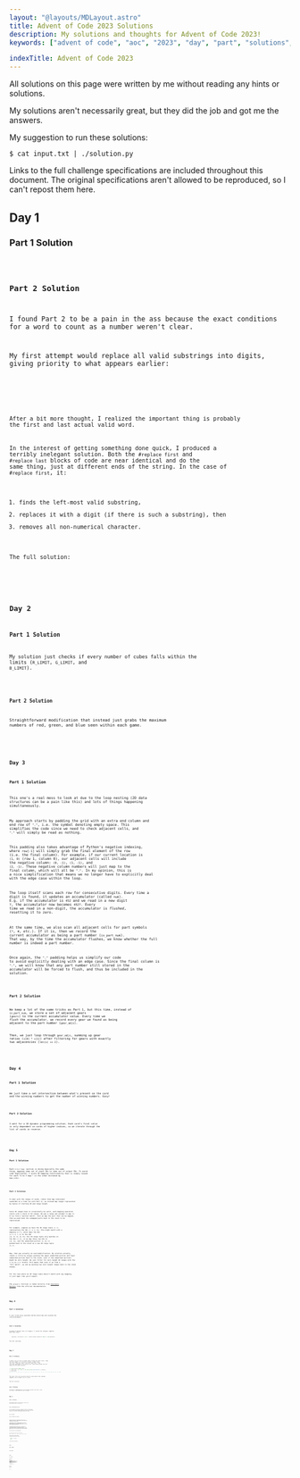 ```yaml
---
layout: "@layouts/MDLayout.astro"
title: Advent of Code 2023 Solutions
description: My solutions and thoughts for Advent of Code 2023!
keywords: ["advent of code", "aoc", "2023", "day", "part", "solutions", "thoughts", "python", "c++", "cpp"]

indexTitle: Advent of Code 2023
---
```




All solutions on this page were written by me without reading any hints or solutions.

My solutions aren't necessarily great, but they did the job and got me the answers.

My suggestion to run these solutions:
```
$ cat input.txt | ./solution.py
```

Links to the full challenge specifications are included throughout this document. The original specifications aren't allowed to be reproduced, so I can't repost them here.


<Divider />

## Day 1 <Spec href="https://adventofcode.com/2023/day/1" />

### Part 1 Solution


<Code code={Day01Part1} lang="py" />


### Part 2 Solution

I found Part 2 to be a pain in the ass because the exact conditions for a word to count as a number weren't clear.

My first attempt would replace all valid substrings into digits, giving priority to what appears earlier:


<SpoilerBlock buttonLabel="Failed Solution">
    <Code code={Day01Part2v01} lang="py" />
</SpoilerBlock>

After a bit more thought, I realized the important thing is probably the first and last actual valid word.

In the interest of getting something done quick, I produced a terribly inelegant solution. Both the `#replace first` and `#replace last` blocks of code are near identical and do the same thing, just at different ends of the string. In the case of `#replace first`, it:

1. finds the left-most valid substring,
2. replaces it with a digit (if there is such a substring), then
3. removes all non-numerical character.

The full solution:


<Code code={Day01Part2v02} lang="py" />


<Divider />

## Day 2 <Spec href="https://adventofcode.com/2023/day/2" />

### Part 1 Solution

My solution just checks if every number of cubes falls within the limits (`R_LIMIT`, `G_LIMIT`, and `B_LIMIT`).


<Code code={Day02Part1} lang="py" />


### Part 2 Solution

Straightforward modification that instead just grabs the maximum numbers of red, green, and blue seen within each game.


<Code code={Day02Part2} lang="py" />


<Divider />

## Day 3 <Spec href="https://adventofcode.com/2023/day/3" />

### Part 1 Solution

This one's a real mess to look at due to the loop nesting (2D data structures can be a pain like this) and lots of things happening simultaneously.

My approach starts by padding the grid with an extra end column and end row of `"."`, i.e. the symbol denoting empty space. This simplifies the code since we need to check adjacent cells, and `"."` will simply be read as nothing.

This padding also takes advantage of Python's negative indexing, where `row[-1]` will simply grab the final element of the row (i.e. the final column). For example, if our current location is `(1, 0)` (row 1, column 0), our adjacent cells will include the negative column: `(0, -1)`, `(1, -1)`, and `(2, -1)`. These negative column numbers will just map to the final column, which will all be `"."`. In my opinion, this is a nice simplification that means we no longer have to explicitly deal with the edge case within the loop.

The loop itself scans each row for consecutive digits. Every time a digit is found, it updates an accumulator (called `num`). E.g. if the accumulator is `452` and we read in a new digit `7`, the accumulator now becomes `4527`. Every time we read in a non-digit, the accumulator is *flushed*, resetting it to zero.

At the same time, we also scan all adjacent cells for part symbols (`*`, `#`, etc.). If it is, then we record the current accumulator as being a part number (`is_part_num`). That way, by the time the accumulator flushes, we know whether the full number is indeed a part number.

Once again, the `"."` padding helps us simplify our code to avoid explicitly dealing with an edge case. Since the final column is `"."`, we will know that any part number still stored in the accumulator will be forced to flush, and thus be included in the solution.


<Code code={Day03Part1} lang="py" />


### Part 2 Solution

We keep a lot of the same tricks as Part 1, but this time, instead of `is_part_num`, we store a set of adjacent gears (`gears`) to the current accumulator value. Every time we *flush* the accumulator, we record every gear we found as being adjacent to the part number (`gear_adjs`).

Then, we just loop through `gear_adjs`, summing up gear ratios (`x[0] * x[1]`) after filtering for gears with exactly two adjacencies (`len(x) == 2`).


<Code code={Day03Part2} lang="py" />


<Divider />

## Day 4 <Spec href="https://adventofcode.com/2023/day/4" />

### Part 1 Solution

We just take a set intersection between what's present on the card and the winning numbers to get the number of winning numbers. Easy!


<Code code={Day04Part1} lang="py" />


### Part 2 Solution

I went for a 1D dynamic programming solution. Each card's final value is only dependent on cards of higher indices, so we iterate through the list of cards in reverse.


<Code code={Day04Part2} lang="py" />


<Divider />

## Day 5 <Spec href="https://adventofcode.com/2023/day/5" />

### Part 1 Solution

Each `X-to-Y map:` section is doing basically the same thing, mapping some set of input IDs to some set of output IDs. To avoid code duplication, I wrote ID mapping functionality that is simply reused for each "X-to-Y map:" in the order dictated by `maps_order`.


<Code code={Day05Part1} lang="py" />


### Part 2 Solution

To deal with the ranges of seeds, rather than map individual seeds/IDs at a time (as with Part 1), we instead map ranges represented by tuples of starting ID and range length.

Since ID ranges have to occasionally be split, each mapping operation starts with a stack of ID ranges. We pop a range and attempt to map it. If we find a "partial match", then we map the part that can be mapped, then we push back the unmapped parts back to the stack to be reprocessed.

For example, suppose we have the ID range tuple `(7, 4)` representing the IDs `[7, 8, 9, 10]`. This might match with a mapping `31 4 5`, which maps the IDs `[4, 5, 6, 7, 8]` to the IDs `[31, 32, 33, 34, 35]`. Our ID range tuple only matches on the IDs `[7, 8]`, so we map those two IDs to `[34, 35]`, and the unmatched portion `[9, 10]` is pushed back to the stack as a new ID range tuple `(9, 2)`.

Now, that was actually an oversimplification. My solution actually cheats a little by always pushing the upper unmatched portion and lower unmatched portion back to the stack, even if the unmatched portions might be zero-length. We just filter for zero-length ID ranges with the `if id_len == 0:` branch. This means that even if we find a "full match", we end up pushing two zero-length ranges back to the stack anyway.

For the case where an ID range tuple doesn't match with any mapping, it just maps like you'd expect.

The `grouper()` function is taken directly from [Itertools Recipes](https://docs.python.org/3/library/itertools.html#itertools-recipes) from the official documentation.


<Code code={Day05Part2} lang="py" />


<Divider />

## Day 6 <Spec href="https://adventofcode.com/2023/day/6" />

### Part 1 Solution

I just tried every possible button-hold-time and counted the record-breakers.


<Code code={Day06Part1} lang="py" />


### Part 2 Solution

Instead of making lists of integers, I joined the integers together with this line:

```py
    sections = {k.strip(): int("".join(v.strip().split())) for k, v in sections}
```

The full solution:


<Code code={Day06Part2} lang="py" />


<Divider />

## Day 7 <Spec href="https://adventofcode.com/2023/day/7" />

### Part 1 Solution

I used a list of lists of hands. When filling the inner lists, I map the card symbols to a relative strength integer using `label_order`. That way, when I sort the inner list, I can just take advantage of the natural sort order where Python can sort tuples by the tuple contents.

```py
>>> from itertools import count
>>> label_order = {c: i for c, i in zip(reversed("AKQJT98765432"), count())}
>>> label_order
{'2': 0, '3': 1, '4': 2, '5': 3, '6': 4, '7': 5, '8': 6, '9': 7, 'T': 8, 'J': 9, 'Q': 10, 'K': 11, 'A': 12}
```

The inner lists are sorted by natural order before then chained together into a single list `all_sorted`.

The full solution:


<Code code={Day07Part1} lang="py" />


### Part 2 Solution

For Part 2, I modified Part 1 to try every possible card that a joker can "mimic", and taking the best strength.


<Code code={Day07Part2} lang="py" />


<Divider />

## Day 8 <Spec href="https://adventofcode.com/2023/day/8" />

### Part 1 Solution

My solution builds a `graph` and just follows the instructions until we reach `ZZZ`.


<Code code={Day08Part1} lang="py" />

### Part 2 Failed Brute Force

At each iteration of the loop, I transform a vector of current nodes to a new vector of current nodes. However, I ran it for a few hours (I had to leave my computer anyway lol) and when I got back, it was still running, so it was clear that something smarter was needed.


<Code code={Day08Part2v1} lang="py" />

### Part 2 Solution

Here's my original full solution:


<Code code={Day08Part2v2} lang="py" />

Getting an efficient Part 2 solution was a big pain in the ass. At the moment, I'm not sure of a better approach, but here's what I did at the time to get that final solution.

To make progress, I started by exploring the graph, first wondering where each individual `"**A"` starting point went (i.e. the path taken when starting from the individual node) rather than dealing with all the paths at the same time.

My assumption was that we eventually enter a cycle, and within the cycle, there is one or more `"**Z"` exit points. I wanted to know at what point does each individual path enter a cycle, and where the exit points sit in the cycle. Maybe we can do some fancy math with it?

Here are the results of that exploration work:

```
exits: [[20803], [23147], [19631], [13771], [17287], [12599]]

bounds: [(3, 20806), (2, 23149), (2, 19633), (2, 13773), (6, 17293), (2, 12601)]
```

The `exits:` and `bounds:` printouts above correspond to these lines in my solution:

```py
    print("exits:", cycle_exits)
    print()
    print("bounds:", cycle_bounds)
    print()
```

(TODO: Continue this explanation.)



<Divider />

## Day 9 <Spec href="https://adventofcode.com/2023/day/9" />

### Part 1 Solution


<Code code={Day09Part1} lang="py" />

### Part 2 Solution


<Code code={Day09Part2} lang="py" />


<Divider />

## Day 10 <Spec href="https://adventofcode.com/2023/day/10" />

### Part 1 Solution


<Code code={Day10Part1} lang="py" />

### Part 2 Solution


<Code code={Day10Part2} lang="py" />


<Divider />

## Day 11 <Spec href="https://adventofcode.com/2023/day/11" />

### Part 1 BFS Solution

My first solution was a very bad and overly complex approach involving repeated BFS, and takes ages to run.


<Code code={Day11Part1v1} lang="py" />


### Part 1 "Point List" Mathematical Solution

When I read Part 2, I realized the original approach will scale horribly due to the suddenly massively expanded search space. I decided to start by improving Part 1 to validate a new approach.

The new approach simply involves storing a list of galaxy coordinates (`galaxies`) then doing math on each coordinate and each pair of coordinates. Much more elegant, and runs so much faster!


<Code code={Day11Part1v2} lang="py" />

### Part 2 Solution

With my faster mathematical solution for Part 1, I made a few modifications to adapt it for Part 2.

I changed the expansion-application to:
```py
# Apply expansion
galaxies = [
    (
        i + (EXPANSION * sum(i > ii for ii in empty_rows)),
        j + (EXPANSION * sum(j > jj for jj in empty_cols)),
    )
    for i, j in galaxies
]
```

and introducing the constant:
```py
EXPANSION = 1000000 - 1
```

The full solution:


<Code code={Day11Part2} lang="py" />


<Divider />

## Day 12 <Spec href="https://adventofcode.com/2023/day/12" />

### Part 1 Brute Force Solution


<Code code={Day12Part1v1} lang="py" />

### Part 1 Backtracking Solution


<Code code={Day12Part1v2} lang="py" />

### Part 1 Dynamic Programming Solution


<Code code={Day12Part1v3} lang="py" />

### Part 2 Solution

My Part 2 solution is a modified version of my Part 1 dynamic programming solution.

Instead of:

```py
springs = "." + springs
groups = tuple(int(x) for x in groups.split(","))
```

we instead have:

```py
springs = ["."] + list("?".join([springs]*5))
groups = [int(x) for x in groups.split(",")]*5
```

and I uncomment the `@cache` line since `subproblem()` runs too slow without memoization.

The full solution is thus:


<Code code={Day12Part2} lang="py" />


<Divider />

## Day 13 <Spec href="https://adventofcode.com/2023/day/13" />

### Part 1 Solution

My solution starts by assuming all possible lines of reflection are valid. For example, `is_horz_reflection` is a list of booleans, each element representing a different vertical line of reflection and whether said line is valid.

My solution then visit each cell one-by-one. For each cell, it tries every possible vertical and horizontal line of reflection by checking if the current cell matches the mirror image cell. If the mirror image cell does not match the current cell, then we mark the corresponding line of reflection as impossible.

After checking every cell and every line of reflection, `is_horz_refl` and `is_vert_refl` should only contain one `True` element between them. This corresponds to the one valid line of reflection for the pattern.


<Code code={Day13Part1} lang="py" />

### Part 2 Solution

I mainly modified my Part 1 solution so that we count line-of-reflection breakages for each line of reflection. Thus, we now have:

```py
        horz_refl_breakages = [0]*(len(pattern[0]) - 1)
        vert_refl_breakages = [0]*(len(pattern) - 1)
```

The full solution:


<Code code={Day13Part2} lang="py" />


<Divider />

## Day 14 <Spec href="https://adventofcode.com/2023/day/14" />

### Part 1 Non-Modifying Two-Pointer Solution

My Part 1 solution is basically a two-pointer solution where I pretend to move the `O` rocks, but I don't actually modify the underlying data structure.


<Code code={Day14Part1v1} lang="py" />

### Part 1 Modifying Two-Pointer Solution

To help me out for Part 2, I modified my original Part 1 solution so that instead of pretending to move the `O` rocks without modifying the `rockmap` data structure, we actually do modify it, moving the `O` rocks to new places, then running a `sum()` to get the final answer.


<Code code={Day14Part1v2} lang="py" />

### Part 2 Lazy Solution

Part 2 asks for 1,000,000,000 iterations. Obviously, a brute-force solution shouldn't scale well for simulating all 1,000,000,000 iterations, with my attempt at brute-force taking 5 seconds to run 100,000 iterations. Extrapolating to 1,000,000,000, it would take 14 hours.

*(When I say "iteration", I mean a single set of four pushes: north, then west, then south, then east.)*

The next idea that I tried was the assumption that after enough iterations, we reach a *constant state* of `rockmap` (and therefore also the same "load value"). For example, I was thinking maybe we might see load values <Eq code="\brackets{12, 16, 14, 17, 15, 15, 15, 15, 15, \dots}" />, and the pattern of constant <Eq code="15" /> repeats all the way to infinity. However, when you run the brute-force algorithm on the actual puzzle input and print out the load values, we don't observe a constant value.

What we instead observe is a *cycle* of values. For example, maybe we might see load values <Eq code="\brackets{12, 16, 14, 17, 15, 19, 18, 15, 19, 18, 15, 19, 18, \dots}" />. In this example, we notice the repeating cycle of <Eq code="\brackets{15, 19, 18}" />.

Based on this observation, I decided to cheat. Using the printouts, I manually identified the following repeating pattern:

```
[102851, 102834, 102831, 102829, 102827, 102828, 102837]
```

With only 7 possibilities, I submitted each of them until one of them was right. And it worked!

For completeness, I decided to make an automated solution.

### Part 2 Automated Solution

The idea is that we directly calculate intermediate rockmaps and load values while running a cycle detection algorithm on top of it.

To directly calculate intermediate rockmaps, I chose to implement a function that rotates the the entire rockmap 90 degrees clockwise. Though, I could've instead just implemented a version of `push_north()` that just changes direction, or duplicated the `push_north()` function for each cardinal direction, but rotating the whole map just seemed simpler to me at the time.

Unfortunately, I went into this problem with not a lot of experience with cycle-detection algorithms, so there might be something better. Otherwise, my quick-and-dirty cycle detection algorithm works on the assumption that at the end of an iteration (i.e. after pushing north, then west, then south, then east), if the same rockmap appears a second time, then the sequence between and including the two appearances is a repeating cycle of maps. This is because the map itself contains all information on the state of the system at the particular time step. If state <Eq code="A" /> was previously seen to transition to state <Eq code="B" />, then when we see state <Eq code="A" /> again, we know it will transition to state <Eq code="B" /> again.

But on the other hand, if we relied on just reading the load values, this cycle detection algorithm would be insufficient. For example, for the sequence of load values <Eq code="\brackets{1, 2, 1, 3, 1, 2, 1, 3, \dots}" />, the algorithm may mistakenly think that the subsequence <Eq code="\brackets{1, 2}" /> is the repeated subsequence when the actual repeated subsequence is <Eq code="\brackets{1, 2, 1, 3}" />. In this case, <Eq code="1" /> is not guaranteed to transition to the same load value each time. `rockmap` states don't necessarily map one-to-one to load values (i.e. the mapping is not *bijective*), meaning that two different `rockmap` states may produce the same load value.

Once the cycle detection algorithm identifies the repeated subsequence, we use a bit of modular arithmetic to index into this repeated subsequence to get the final answer.

My full automated solution:


<Code code={Day14Part2} lang="py" />

For completeness, let's derive the section where I select the correct element of the repeated subsequence:

```py
    repeated = history[-dist:] # just get the repeated section
    #print(repeated)
    print(repeated[(TARGET_ITERATIONS - end_iteration - 2) % len(repeated)])
```

The important pieces of information we have about the state of the main loop after `break` statement are:

- the length of the repeated subsequence (`dist`),
- the last iteration processed by the main loop (`end_iteration`), and
- the history of load values from each completed iteration of the main loop (`history`).

Additionally, we also have:

- the total number of iterations requested by the problem specification (`TARGET_ITERATIONS`).

For a concrete example, let's assume:

```latex-gather
\texttt{TARGET\_ITERATIONS} = 10 \\
\texttt{dist} = 3 \\
\texttt{end\_iteration} = 4
```

Visually, this looks like this:

```
All possible iterations:  0 1 2 3 4 5 6 7 8 9
`history`:                a b c d e
`repeated`:                   c d e
`end_iteration`:                  ^
```

Intuitively, we can overlay the repeated section over the remaining iterations:

```
0 1 2 3 4 5 6 7 8 9
a b c d e
          c d e
                c d
```

In this situation, it's obvious that the final answer is `repeated_section[1]` since the final iteration (the 9th iteration) will produce load value `d`, which is the second element of `repeated_section`, which is index `1`.

To derive a general solution, we start by cutting the conceptual array of all possible iterations at `end_iteration`:

```
All possible iterations:  0 1 2 3 4 5 6 7 8 9
Remaining iterations:               0 1 2 3 4

`repeated`:                   c d e
`end_iteration`:                  ^
```

The number of remaining iterations is:

```latex-eq
\text{num remaining iterations} = \texttt{TARGET\_ITERATIONS} - \texttt{end\_iteration} - 1
```

For our concrete example, <Eq code="\text{num remaining iterations} = 10 - 4 - 1 = 5" />.

Due to zero-indexing, to get solution for <Eq code="n" /> iterations, we must get the <Eq code="n - 1" />, modulo the size of the `repeated` sequence.

In code, we might write this out as:

```py
    repeated = history[-dist:] # just get the repeated section
    num_remaining_iterations = TARGET_ITERATIONS - end_iteration - 1
    print(repeated[(num_remaining_iterations - 1) % len(repeated)])
```

which can then be simplified to remove the `num_remaining_iterations` variable.


<Divider />

## Day 15 <Spec href="https://adventofcode.com/2023/day/15" />

### Part 1 Solution


<Code code={Day15Part1} lang="py" />

### Part 2 Solution

Such a pain in the ass verbose problem specification in terms of trying to parse out how the algorithm is supposed to work. At least Part 1 was super-simple and easy to skim. Part 2 has relatively many moving parts with the different parts spread out across the problem specification text. The question was obviously designed more as a reading comprehension problem than anything else really.

Along the way, I made two notable misunderstandings of the problem specification:

- I originally thought each box held at most one lens. This led to misunderstanding the functionality of the `-` operation character, particularly the phrase *"move any remaining lenses as far forward in the box as they can go without changing their order"*. I assumed I was meant to shift the lenses to different boxes.
- I originally obtained the box numbers by running the "HASH algorithm" over the entire command string (e.g. running the HASH algorithm over all four characters of `rn=1`) when it should only be run over the "label" portion of the command string (e.g. for `rn=1`, the label is `rn`).

My final solution after resolving all misunderstandings:


<Code code={Day15Part2} lang="py" />


<Divider />

## Day 16 <Spec href="https://adventofcode.com/2023/day/16" />

### Part 1 Solution

I went for a DFS solution, tracking both position (`i` and `j`) and facing direction unit vectors (`i_dir` and `j_dir`) at each step of the DFS.

We prevent infinite loops by *conceptually* keeping a set of `(i, j, i_dir, j_dir)` tuples. The actual implementation is a 2D grid of sets called `seen`, where the grid indices are `i` and `j` while each set stores the unit direction vectors that have passed through the grid location.

The DFS starts with `travel(0, 0, 0, 1)`, meaning we start at the `i=0` and `j=0` (i.e. the top-left corner) and travelling in the direction of `i_dir=0` and `j_dir=1` (i.e. we are travelling in the positive-j direction).


<Code code={Day16Part1} lang="py" />

I didn't actually write out those `elif c = "/":` and `else:` branches like that the first time around. I originally wrote it out explicitly:

```py
        elif c == "/":
            if j_dir == 1:
                travel(i - 1, j, -1, 0)
            elif j_dir == -1:
                travel(i + 1, j, 1, 0)
            elif i_dir == 1:
                travel(i, j - 1, 0, -1)
            else:
                travel(i, j + 1, 0, 1)
        else: # "\"
            if j_dir == 1:
                travel(i + 1, j, +1, 0)
            elif j_dir == -1:
                travel(i - 1, j, -1, 0)
            elif i_dir == 1:
                travel(i, j + 1, 0, 1)
            else:
                travel(i, j - 1, 0, -1)
```

Only after verifying I got the right answer did I refactor to the final version before moving on to Part 2.

### Part 2 Solution

I refactored the Part 1 functionality into a new function `calculate_coverage()` before running `calculate_coverage()` on every possible entrypoint into the grid to get the final answer.


<Code code={Day16Part2} lang="py" />


<Divider />

## Day 17 <Spec href="https://adventofcode.com/2023/day/17" />

### Part 1 Solution

I went for a Dijkstra's algorithm solution. The cost of a path is the "heat loss", and we further distinguish states not just by position (`i` and `j`), but also travelling-direction unit vectors (`travel_i` and `travel_j`) and the number of steps made in a straight line (`moves`).


<Code code={Day17Part1} lang="py" />

### Part 2 Solution

The only modification from my Part 1 solution was the change to this new chunk of code:

```py
        if moves < 10:
            pqpush(cost, i + travel_i, j + travel_j, travel_i, travel_j, moves + 1)
        if 4 <= moves <= 10:
            if travel_i:
                pqpush(cost, i, j + 1, 0, 1, 1)
                pqpush(cost, i, j - 1, 0, -1, 1)
            elif travel_j:
                pqpush(cost, i + 1, j, 1, 0, 1)
                pqpush(cost, i - 1, j, -1, 0, 1)
```

The full solution:


<Code code={Day17Part2} lang="py" />


<Divider />

## Day 18 <Spec href="https://adventofcode.com/2023/day/18" />

### Part 1 Solution


<Code code={Day18Part1} lang="py" />


### Part 2 TODO

*I'm still trying to figure Part 2 out!*


<Divider />

## Day 19 <Spec href="https://adventofcode.com/2023/day/19" />

### Part 1 Solution


<Code code={Day19Part1} lang="py" />

### Part 2 Solution


<Code code={Day19Part2} lang="py" />


<Divider />

## Day 20 <Spec href="https://adventofcode.com/2023/day/20" />

### Part 1 Solution


<Code code={Day20Part1} lang="py" />


### Part 2 TODO

*I'm still trying to figure Part 2 out!*


<Divider />

## Day 21 <Spec href="https://adventofcode.com/2023/day/21" />

### Part 1 Solution


<Code code={Day21Part1} lang="py" />

### Part 2 TODO

*I'm still trying to figure Part 2 out!*


<Divider />

## Day 22 <Spec href="https://adventofcode.com/2023/day/22" />

### Part 1 TODO

*I'm still trying to figure Part 1 out!*

### Part 2 TODO

*Still not up to Part 2!*


<Divider />

## Day 23 <Spec href="https://adventofcode.com/2023/day/23" />

### Part 1 TODO

*I'm still trying to figure Part 1 out!*

### Part 2 TODO

*Still not up to Part 2!*


<Divider />

## Day 24 <Spec href="https://adventofcode.com/2023/day/24" />

### Part 1 Mathematics Discussion

Mathy question! Let's start with some mathematical analysis.

The simplest starting point to me seems to be to consider the parametric form of the straight line. We're only dealing with the <Eq code="x" /> and <Eq code="y" /> coordinates, so we're obviously only dealing with 2D space.

For the hailstone initial position vector <Eq code="\myvec{p}" /> and velocity vector <Eq code="\myvec{v}" />, we can get the position vector <Eq code="\myvec{x}\parens{t}" /> at time <Eq code="t" />:

```latex-eq
\myvec{x}\parens{t} = \myvec{p} + \myvec{v} t
```

Positions of the hailstone in the *future* will happen at <Eq code="t > 0" />, while positions "in the past" happened at <Eq code="t < 0" />.

Let's try to find where two hailstones intersect. We'll need two equations:

```latex-gather
\myvec{x}_0 \parens{t_0} = \myvec{p}_0 + \myvec{v}_0 t_0 \tag{d24e1} \\
\myvec{x}_1 \parens{t_1} = \myvec{p}_1 + \myvec{v}_1 t_1 \tag{d24e2}
```

We use two separate time variables rather than the same one since we're only looking if the paths will intersect, not necessarily that the hailstones will actually collide.

The two paths intersect when <Eq code="\myvec{x}_0 \parens{t_0} = \myvec{x}_1 \parens{t_1}" />, so we can find the <Eq code="t_0" /> and <Eq code="t_1" /> values with:

```latex-eq
\myvec{p}_0 + \myvec{v}_0 t_0 = \myvec{p}_1 + \myvec{v}_1 t_1
```

At this point, it can be helpful to just break it up into component equations, then solve for one of the <Eq code="t" /> variables:

```latex-gather
\begin{cases}
    p_{0x} + v_{0x} t_0 = p_{1x} + v_{1x} t_1 \\
    p_{0y} + v_{0y} t_0 = p_{1y} + v_{1y} t_1
\end{cases}
\tag{d24e3}
\\
\begin{cases}
    t_0 = \frac{p_{1x} - p_{0x} + v_{1x} t_1}{v_{0x}} \\
    t_0 = \frac{p_{1y} - p_{0y} + v_{1y} t_1}{v_{0y}}
\end{cases}
\\
\frac{p_{1x} - p_{0x} + v_{1x} t_1}{v_{0x}}
= \frac{p_{1y} - p_{0y} + v_{1y} t_1}{v_{0y}}
\\
\frac{p_{1x} - p_{0x}}{v_{0x}}
- \frac{p_{1y} - p_{0y}}{v_{0y}}
= \frac{v_{1y} t_1}{v_{0y}}
- \frac{v_{1x} t_1}{v_{0x}}
\\
\frac{p_{1x} - p_{0x}}{v_{0x}}
- \frac{p_{1y} - p_{0y}}{v_{0y}}
= t_1 \parens{
    \frac{v_{1y}}{v_{0y}}
    - \frac{v_{1x}}{v_{0x}}
}
```

```latex-align
t_1
&= \frac{
    \frac{p_{1x} - p_{0x}}{v_{0x}}
    - \frac{p_{1y} - p_{0y}}{v_{0y}}
}{
    \frac{v_{1y}}{v_{0y}}
    - \frac{v_{1x}}{v_{0x}}
}
= \frac{
    v_{0y} \frac{p_{1x} - p_{0x}}{v_{0x}}
    - \parens{p_{1y} - p_{0y}}
}{
    v_{1y}
    - v_{0y} \frac{v_{1x}}{v_{0x}}
}
\\
&= \frac{
    v_{0y} \parens{p_{1x} - p_{0x}} - v_{0x} \parens{p_{1y} - p_{0y}}
}{
    v_{0x} v_{1y} - v_{0y} v_{1x}
}
\tag{d24e4}
```

To solve for the other variable <Eq code="t_0" />, we can simply plug the result of <Eq code="t_1" /> it back into either of the component equations <Eqref>d24e3</Eqref>. For my Part 1 solution, I will use either of these equations depending on whether the denominators are zero:

```latex-align
t_0 = \frac{p_{1x} - p_{0x} + v_{1x} t_1}{v_{0x}} \\
t_0 = \frac{p_{1y} - p_{0y} + v_{1y} t_1}{v_{0y}}
```

<Todo>Huh. So if either <Eq code="v_{0x}" /> or <Eq code="v_{0y}" /> is zero, that means one of the equations evaluates to an undefined value... intuitively, that makes sense since in one dimension, it will have to be undefined but not in the other dimension. But does that actually make sense mathematically? I should look more into this line of reasoning because I'm not happy with it. Please let me know if there's a better way of thinking about it!</Todo>

Since the question is asking for where the paths intersect only considering the *future*, we can simply check if *both* <Eq code="t_0" /> and <Eq code="t_1" /> are positive.

Now, we'll need to consider how we can handle the edge cases of these results.

Intuitively (and assuming the the past also counts as part of the path), these edge cases are:

1. What if the paths are parallel but never intersect? *In this case, the paths will never intersect.*
2. What if paths are exactly the same? *In this case, we'd need to check if the intersection region happens for positive <Eq code="t_0" /> and <Eq code="t_1" />.*
3. What if any velocity is zero?

I quickly checked the input for zero velocities as a sanity check. **We found no zero velocities, so we can neglect to look for this edge case.** Code snippet used (this code snippet will make sense in the context of my final solution):

```py
def run(f):
    stones = [
        [[int(y.strip()) for y in x.strip().split(",")] for x in s.strip().split("@")]
        for s in f.readlines()
    ]
    if any(all(x == 0 for x in v) for _, v in stones):
        raise RuntimeError(f"We expect no zero velocities.")
```

If any path is parallel but not the same, we intuitively expect to see no possible solution for <Eq code="t_0" /> or <Eq code="t_1" />. If the paths are the same, then we expect to see infinite solutions.

A simple method used by a human might be to first check if the denominator of <Eqref>d24e4</Eqref> is zero, and if so, try checking if any hailstone's <Eq code="t = 0" /> position is a solution to the other hailstone's position equation for <Eq code="t \ge 0" />. If this is true for either hailstone in the manner described, then we know their future paths intersect, otherwise they don't.

Let's try some concrete examples. Suppose we have two lines with a slope of <Eq code="\frac{y}{x} = 1" />:

```latex-gather
\myvec{p}_0 = {\begin{pmatrix} 0 \\ 0 \end{pmatrix}}
\qquad
\myvec{v}_0 = {\begin{pmatrix} 1 \\ 1 \end{pmatrix}}
\\
\myvec{p}_1 = {\begin{pmatrix} 2 \\ 2 \end{pmatrix}}
\qquad
\myvec{v}_1 = {\begin{pmatrix} -1 \\ -1 \end{pmatrix}}
```

Using <Eqref>d24e4</Eqref>, we see we get an undefined result:

```latex-eq
t_1
= \frac{
    1 \parens{2 - 0} - 1 \parens{2 - 0}
}{
    1 \parens{-1} - 1 \parens{-1}
}
= \frac{2 - 2}{\parens{-1} - \parens{-1}}
```

Let's try solving for <Eq code="t_1" /> if <Eq code="\myvec{p}_0 = \myvec{x}_1 \parens{t_1}" />. From <Eqref>d12e2</Eqref>:

```latex-gather
{\begin{pmatrix} 0 \\ 0 \end{pmatrix}}
= {\begin{pmatrix} 2 \\ 2 \end{pmatrix}}
+ {\begin{pmatrix} -1 \\ -1 \end{pmatrix}} t_1
```

It is trivial to see that this equation is valid and results in <Eq code="t_1 = 2" />. Since this is positive, we know that <Eq code="\myvec{p}_0" /> is a valid solution for the <Eq code="\myvec{x}_1" /> hailstone for positive <Eq code="t_1" />.

### Part 1 Solution

With all the math sorted out in the previous section, the implementation is actually quite straightforward! We just look at every pair of hailstones and count the intersections.


<Code code={Day24Part1} lang="py" />

### Part 2 Mathematics Discussion

The first approach I will try is to grab any two hailstones and come up with some set of solutions to throw a rock such that it will hit both hailstones. Such a set of solutions may be parameterized in some way to account for every possible way the two hailstones can be hit.

Once we have the set of solutions, we can try introducing another hailstone to somehow narrow down this set of solutions. And as long as there's only one solution, surely that should be the one solution that works for the full set of hailstones? It may even be possible that we solve this entirely analytically without writing any code.

Let's try it out!

Same as with Part 1, let's begin with two hailstone trajectories, though the vectors are now in <Eq code="\Reals^3" />. We use the same time variable now since we need the actual hailstone position at a point in time.

```latex-gather
\myvec{x}_0 \parens{t} = \myvec{p}_0 + \myvec{v}_0 t \tag{d24e5} \\
\myvec{x}_1 \parens{t} = \myvec{p}_1 + \myvec{v}_1 t \tag{d24e6}
```

The rock trajectory will be defined the same way, but with an <Eq code="x" /> subscript:

```latex-eq
\myvec{x}_x \parens{t} = \myvec{p}_x + \myvec{v}_x t \tag{d24e7}
```


<Todo>Haven't finished this yet!</Todo>

### Part 2 TODO

*I'm still trying to figure Part 2 out!*


<Divider />

## Day 25 <Spec href="https://adventofcode.com/2023/day/25" />

### Part 1 TODO

*Day 25 hasn't released yet (as of writing)!*

### Part 2 TODO

*Day 25 hasn't released yet (as of writing)!*

